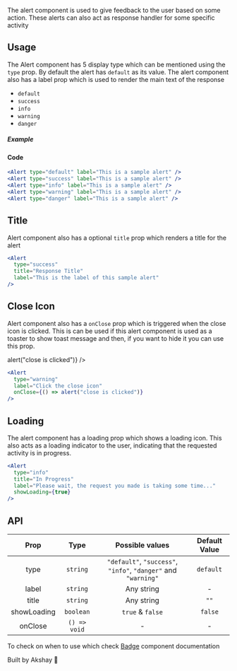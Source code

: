 
The alert component is used to give feedback to the user based on some action. These alerts can also act as
response handler for some specific activity

## Usage

The Alert component has 5 display type which can be mentioned using the `type` prop. By default the alert has `default` as its
value. The alert component also has a label prop which is used to render the main text of the response

- `default`
- `success`
- `info`
- `warning`
- `danger`

##### Example

<div style={{ padding: "10px 0px" }}>
  <div style={{ padding: "10px 0px" }}>
    <Alert type="default" label="This is a sample alert" />
  </div>
  <div style={{ padding: "10px 0px" }}>
    <Alert type="success" label="This is a sample alert" />
  </div>
  <div style={{ padding: "10px 0px" }}>
    <Alert type="info" label="This is a sample alert" />
  </div>
  <div style={{ padding: "10px 0px" }}>
    <Alert type="warning" label="This is a sample alert" />
  </div>
  <div style={{ padding: "10px 0px" }}>
    <Alert type="danger" label="This is a sample alert" />
  </div>
</div>

#### Code

```jsx
<Alert type="default" label="This is a sample alert" />
<Alert type="success" label="This is a sample alert" />
<Alert type="info" label="This is a sample alert" />
<Alert type="warning" label="This is a sample alert" />
<Alert type="danger" label="This is a sample alert" />

```

## Title

Alert component also has a optional `title` prop which renders a title for the alert

<div style={{ padding: "30px 0px" }}>
  <Alert
    type="success"
    title="Response Title"
    label="This is the label of this sample alert"
  />
</div>

```jsx
<Alert
  type="success"
  title="Response Title"
  label="This is the label of this sample alert"
/>
```

## Close Icon

Alert component also has a `onClose` prop which is triggered when the close icon is clicked. This is can be used if this alert component is used as a
toaster to show toast message and then, if you want to hide it you can use this prop.

<div style={{ padding: "30px 0px" }}>
  <Alert
    type="warning"
    label="Click the close icon"
    onClose={() => alert("close is clicked")}
  />
</div>

```jsx
<Alert
  type="warning"
  label="Click the close icon"
  onClose={() => alert("close is clicked")}
/>
```

## Loading

The alert component has a loading prop which shows a loading icon. This also acts as a loading indicator to the user, indicating that
the requested activity is in progress.

<div style={{ padding: "30px 0px" }}>
  <Alert
    type="info"
    title="In Progress"
    label="Your request is in progress"
    showLoading={true}
  />
</div>

```jsx
<Alert
  type="info"
  title="In Progress"
  label="Please wait, the request you made is taking some time..."
  showLoading={true}
/>
```

## API

|    Prop     |     Type     |                        Possible values                         | Default Value |
| :---------: | :----------: | :------------------------------------------------------------: | :-----------: |
|    type     |   `string`   | `"default"`, `"success"`, `"info"`, `"danger"` and `"warning"` |   `default`   |
|    label    |   `string`   |                           Any string                           |       -       |
|    title    |   `string`   |                           Any string                           |     `""`      |
| showLoading |  `boolean`   |                        `true` & `false`                        |    `false`    |
|   onClose   | `() => void` |                               -                                |       -       |

To check on when to use which check [Badge](?path=/docs/palette-badge--when-to-use) component documentation

Built by Akshay 🤙
